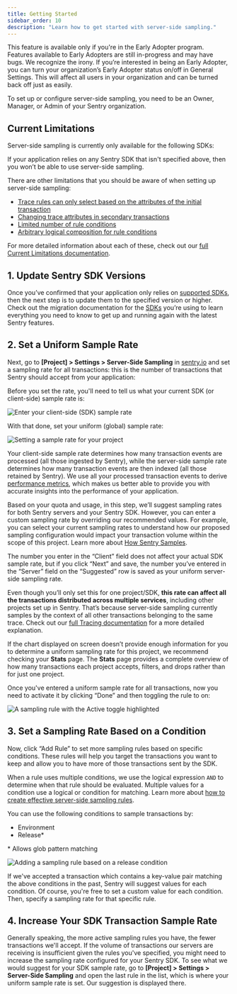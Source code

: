 ```yaml
---
title: Getting Started
sidebar_order: 10
description: "Learn how to get started with server-side sampling."
---
```


<Note>

This feature is available only if you're in the Early Adopter program. Features available to Early Adopters are still in-progress and may have bugs. We recognize the irony. If you’re interested in being an Early Adopter, you can turn your organization’s Early Adopter status on/off in General Settings. This will affect all users in your organization and can be turned back off just as easily.

</Note>

<Note>

To set up or configure server-side sampling, you need to be an Owner, Manager, or Admin of your Sentry organization.

</Note>

## Current Limitations

Server-side sampling is currently only available for the following SDKs:

<Include name="sampling-supported-sdks.mdx" />

If your application relies on any Sentry SDK that isn't specified above, then you won’t be able to use server-side sampling.

There are other limitations that you should be aware of when setting up server-side sampling:

- [Trace rules can only select based on the attributes of the initial transaction](/product/data-management-settings/server-side-sampling/current-limitations/#trace-rules-can-only-select-based-on-the-attributes-of-the-initial-transaction)
- [Changing trace attributes in secondary transactions](/product/data-management-settings/server-side-sampling/current-limitations/#changing-trace-attributes-in-secondary-transactions)
- [Limited number of rule conditions](/product/data-management-settings/server-side-sampling/current-limitations/#limited-number-of-rule-conditions)
- [Arbitrary logical composition for rule conditions](/product/data-management-settings/server-side-sampling/current-limitations/#arbitrary-logical-composition-for-rule-conditions)

For more detailed information about each of these, check out our [full Current Limitations documentation](/product/data-management-settings/server-side-sampling/current-limitations/).

## 1. Update Sentry SDK Versions

Once you’ve confirmed that your application only relies on [supported SDKs](#current-limitations), then the next step is to update them to the specified version or higher. Check out the migration documentation for the [SDKs](/platforms/) you’re using to learn everything you need to know to get up and running again with the latest Sentry features.

## 2. Set a Uniform Sample Rate

Next, go to **[Project] > Settings > Server-Side Sampling** in [sentry.io](https://sentry.io) and set a sampling rate for all transactions: this is the number of transactions that Sentry should accept from your application:

Before you set the rate, you'll need to tell us what your current SDK (or client-side) sample rate is:

![Enter your client-side (SDK) sample rate](enter-sdk-sample-rate.png)

With that done, set your uniform (global) sample rate:

![Setting a sample rate for your project](set-global-sample-rate.png)

Your client-side sample rate determines how many transaction events are processed (all those ingested by Sentry), while the server-side sample rate determines how many transaction events are then indexed (all those retained by Sentry). We use all your processed transaction events to derive [performance metrics](/product/performance/metrics/), which makes us better able to provide you with accurate insights into the performance of your application.

Based on your quota and usage, in this step, we’ll suggest sampling rates for both Sentry servers and your Sentry SDK. However, you can enter a custom sampling rate by overriding our recommended values. For example, you can select your current sampling rates to understand how our proposed sampling configuration would impact your transaction volume within the scope of this project. Learn more about [How Sentry Samples](/product/sentry-basics/sampling/#how-sentry-samples).

The number you enter in the “Client” field does not affect your actual SDK sample rate, but if you click “Next” and save, the number you’ve entered in the “Server” field on the “Suggested” row is saved as your uniform server-side sampling rate.

Even though you’ll only set this for one project/SDK, **this rate can affect all the transactions distributed across multiple services**, including other projects set up in Sentry. That’s because server-side sampling currently samples by the context of all other transactions belonging to the same trace. Check out our [full Tracing documentation](/product/sentry-basics/tracing/) for a more detailed explanation.

If the chart displayed on screen doesn’t provide enough information for you to determine a uniform sampling rate for this project, we recommend checking your **Stats** page. The **Stats** page provides a complete overview of how many transactions each project accepts, filters, and drops rather than for just one project.

Once you've entered a uniform sample rate for all transactions, now you need to activate it by clicking “Done” and then toggling the rule to on:

![A sampling rule with the Active toggle highlighted](sampling-rule-toggle.png)

## 3. Set a Sampling Rate Based on a Condition

Now, click “Add Rule” to set more sampling rules based on specific conditions. These rules will help you target the transactions you want to keep and allow you to have more of those transactions sent by the SDK.

When a rule uses multiple conditions, we use the logical expression `AND` to determine when that rule should be evaluated. Multiple values for a condition use a logical or condition for matching. Learn more about [how to create effective server-side sampling rules](/product/data-management-settings/server-side-sampling/sampling-configurations/).

You can use the following conditions to sample transactions by:

- Environment
- Release\*

\* Allows glob pattern matching

![Adding a sampling rule based on a release condition](add-sampling-rule.png)

If we've accepted a transaction which contains a key-value pair matching the above conditions in the past, Sentry will suggest values for each condition. Of course, you're free to set a custom value for each condition. Then, specify a sampling rate for that specific rule.

## 4. Increase Your SDK Transaction Sample Rate

Generally speaking, the more active sampling rules you have, the fewer transactions we'll accept. If the volume of transactions our servers are receiving is insufficient given the rules you've specified, you might need to increase the sampling rate configured for your Sentry SDK. To see what we would suggest for your SDK sample rate, go to **[Project] > Settings > Server-Side Sampling** and open the last rule in the list, which is where your uniform sample rate is set. Our suggestion is displayed there.
